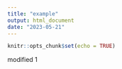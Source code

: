 ```yaml
---
title: "example"
output: html_document
date: "2023-05-21"
---
```


```r
knitr::opts_chunk$set(echo = TRUE)
```

modified 1